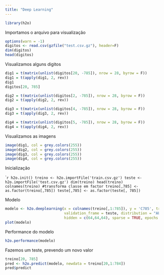 ```yaml
---
title: "Deep Learning"
---
```


```r
library(h2o)
```

Importamos o arquivo para visualização

```r
options(warn = -1)
digitos <- read.csv(gzfile("test.csv.gz"), header=F)
dim(digitos)
head(digitos)
```

Visualizamos alguns digitos

```r
dig1 = t(matrix(unlist(digitos[20, -785]), nrow = 28, byrow = F))
dig1 = t(apply(dig1, 2, rev))
dig1
digitos[20, 785]

dig2 = t(matrix(unlist(digitos[2, -785]), nrow = 28, byrow = F))
dig2 = t(apply(dig2, 2, rev))

dig3 = t(matrix(unlist(digitos[4, -785]), nrow = 28, byrow = F))
dig3 = t(apply(dig3, 2, rev))

dig4 = t(matrix(unlist(digitos[5, -785]), nrow = 28, byrow = F))
dig4 = t(apply(dig4, 2, rev))

```

Visualizamos as imagens

```r
image(dig1, col = grey.colors(255))
image(dig2, col = grey.colors(255))
image(dig3, col = grey.colors(255))
image(dig4, col = grey.colors(255))
```

Inicialização

````r
h2o.init()
treino <- h2o.importFile('train.csv.gz')
teste <- h2o.importFile('test.csv.gz')
dim(treino)
head(treino)
colnames(treino)
#transforma classe em factor
treino[,785] <- as.factor(treino[,785])
teste[,785] <- as.factor(teste[, 785])
```

Modelo

```r
modelo <- h2o.deeplearning(x = colnames(treino[,1:785]), y = 'C785', training_frame = treino,
                           validation_frame = teste, distribution = "AUTO", activation = "RectifierWithDropout",
                           hidden = c(64,64,64), sparse = TRUE, epochs = 30)
plot(modelo)
```

Performance do modelo

```r
h2o.performance(modelo)
```

Fazemos um teste, prevendo um novo valor

```r
treino[20, 785]
pred <- h2o.predict(modelo, newdata = treino[20,1:784])
pred$predict

```